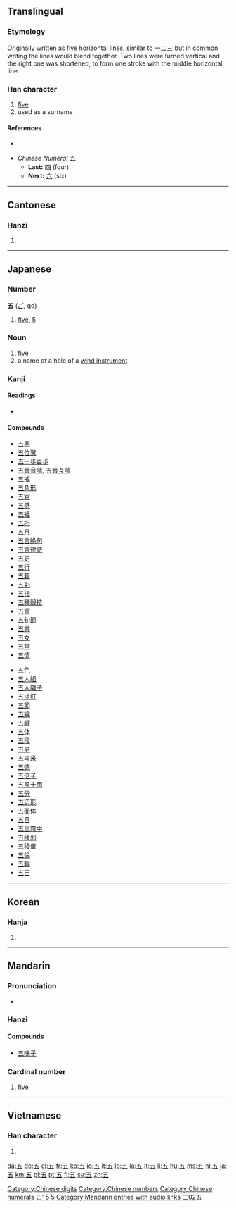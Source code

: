 {{also|伍}}<!-- may be replaced by zh-forms -->
==Translingual==
{{Han stroke|[[image:五-order.gif]]}}
{{Han stroke|[[image:五-bw.png|200px]]}}

===Etymology===
Originally written as five horizontal lines, similar to 一二三 but in common writing the lines would blend together. Two lines were turned vertical and the right one was shortened, to form one stroke with the middle horizontal line.

===Han character===
{{Han char|rn=7|rad=二|as=02|sn=4|four=1010<sub>7</sub>|canj=一木一 (MDM)}}

# [[five]]
# used as a surname

====References====
* {{Han ref|kx=0086.110|dkj=00257|dj=0178.040|hdz=10011.030|uh=4E94|ud=20116|bh=A4AD|bd=42157}}

* ''Chinese Numeral'' '''五 '''
** '''Last:''' [[四]] (four)
** '''Next:''' [[六]] (six)

[[Category:Chinese digits]]
[[Category:Chinese numbers]]
[[Category:Chinese numerals]]

----

==Cantonese==

===Hanzi===
{{yue-hanzi|jyut=|y=ng5}}

# {{defn|Cantonese}}

----

==Japanese==

===Number===
'''五''' ([[ご]], go)

# [[five]], [[5]]

===Noun===
{{ja-noun|k|hira=ご|rom=go|hidx=こ'}}

# [[five]]
# a name of a hole of a [[wind instrument]]

===Kanji===
{{ja-kanji|grade=|rs=二02}}

====Readings====
* {{ja-readings|on=[[ご]] (''go'')|kun=[[いつ]] (''itsu''), [[いつつ]] ([[五つ]], ''itsutsu'')|nanori=[[い]] (''i''), [[さ]] (''sa''), [[さつ]] (''satsu''), [[ち]] (''chi''), [[ふ]] (''fu''), [[み]] (''mi''), [[め]] (''me'')}}

====Compounds====
{{top2}}
* [[五悪]]
* [[五位鷺]]
* [[五十歩百歩]]
* [[五音音階]], [[五音々階]]
* [[五戒]]
* [[五角形]]
* [[五官]]
* [[五感]]
* [[五経]]
* [[五桁]]
* [[五月]]
* [[五言絶句]]
* [[五言律詩]]
* [[五更]]
* [[五行]]
* [[五穀]]
* [[五彩]]
* [[五指]]
* [[五種競技]]
* [[五重]]
* [[五旬節]]
* [[五書]]
* [[五女]]
* [[五常]]
* [[五情]]
{{mid2}}
* [[五色]]
* [[五人組]]
* [[五人囃子]]
* [[五寸釘]]
* [[五節]]
* [[五線]]
* [[五臓]]
* [[五体]]
* [[五段]]
* [[五男]]
* [[五斗米]]
* [[五徳]]
* [[五倍子]]
* [[五風十雨]]
* [[五分]]
* [[五辺形]]
* [[五面体]]
* [[五目]]
* [[五里霧中]]
* [[五稜郭]]
* [[五稜堡]]
* [[五倫]]
* [[五輪]]
* [[五芒]]
{{bottom}}

[[Category:1000 Japanese basic words|こ']]
[[Category:Japanese numbers|5]]

----

==Korean==

===Hanja===
{{ko-hanja|hangeul=오|rv=o|mr=o|y=o|eumhun=다섯|ehrv=daseot|ehmr=tasŏt|ehy=tases}}

# {{defn|Korean}}

[[Category:Korean numbers|5]]

----

==Mandarin==

===Pronunciation===
* {{audio|zh-wǔ.ogg|audio}}

===Hanzi===
{{cmn-hanzi|pin=[[wǔ]] ([[wu3]])|wg=wu<sup>3</sup>}}

====Compounds====
* [[五味子]]

===Cardinal number===
{{cmn-car-num|ts|pin=wǔ|pint=wu3|rs=二02}}

# [[five]]

[[Category:Mandarin entries with audio links]]

----

==Vietnamese==

===Han character===
{{vi-hantu|ngũ}}

# {{defn|Vietnamese}}

[[Category:Grade 1 kanji|二02五]]

[[da:五]]
[[de:五]]
[[el:五]]
[[fr:五]]
[[ko:五]]
[[io:五]]
[[it:五]]
[[lo:五]]
[[la:五]]
[[lt:五]]
[[li:五]]
[[hu:五]]
[[ms:五]]
[[nl:五]]
[[ja:五]]
[[km:五]]
[[pl:五]]
[[pt:五]]
[[fi:五]]
[[sv:五]]
[[zh:五]]